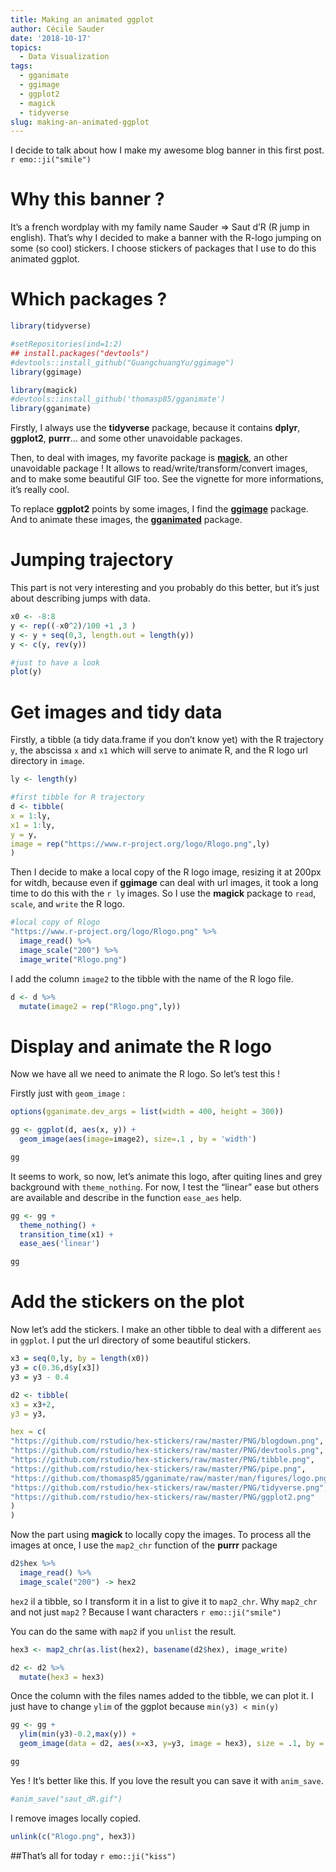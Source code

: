 ```yaml
---
title: Making an animated ggplot
author: Cécile Sauder
date: '2018-10-17'
topics:
  - Data Visualization
tags:
  - gganimate
  - ggimage
  - ggplot2
  - magick
  - tidyverse
slug: making-an-animated-ggplot
---
```


I decide to talk about how I make my awesome blog banner in this first post. `r emo::ji("smile")`


# Why this banner ? 

It's a french wordplay with my family name Sauder => Saut d'R (R jump in english). That's why I decided to make a banner with the R-logo jumping on some (so cool) stickers. I choose stickers of packages that I use to do this animated ggplot. 

# Which packages ? 

```r
library(tidyverse)

#setRepositories(ind=1:2)
## install.packages("devtools")
#devtools::install_github("GuangchuangYu/ggimage")
library(ggimage)

library(magick)
#devtools::install_github('thomasp85/gganimate')
library(gganimate)
```

Firstly, I always use the **tidyverse** package, because it contains **dplyr**, **ggplot2**, **purrr**... and some other unavoidable packages. 

Then, to deal with images, my favorite package is [**magick**](https://ropensci.org/tutorials/magick_tutorial/), an other unavoidable package ! It allows to read/write/transform/convert images, and to make some beautiful GIF too. See the vignette for more informations, it's really cool.

To replace **ggplot2** points by some images, I find the [**ggimage**](https://cran.r-project.org/web/packages/ggimage/vignettes/ggimage.html) package. And to animate these images, the [**gganimated**](https://github.com/thomasp85/gganimate) package.

# Jumping trajectory

This part is not very interesting and you probably do this better, but it's just about describing jumps with data.

```r
x0 <- -8:8
y <- rep((-x0^2)/100 +1 ,3 )
y <- y + seq(0,3, length.out = length(y))
y <- c(y, rev(y))

#just to have a look
plot(y)
```

# Get images and tidy data

Firstly, a tibble (a tidy data.frame if you don't know yet) with the R trajectory `y`, the abscissa `x` and `x1` which will serve to animate R, and the R logo url directory in `image`.


```r

ly <- length(y)

#first tibble for R trajectory
d <- tibble(
x = 1:ly,
x1 = 1:ly,
y = y,
image = rep("https://www.r-project.org/logo/Rlogo.png",ly)
)
```


Then I decide to make a local copy of the R logo image, resizing it at 200px for witdh, because even if **ggimage** can deal with url images, it took a long time to do this with the `r ly` images. So I use the **magick** package to `read`, `scale`, and `write` the R logo. 


```r
#local copy of Rlogo
"https://www.r-project.org/logo/Rlogo.png" %>%
  image_read() %>%
  image_scale("200") %>%
  image_write("Rlogo.png")
```


I add the column `image2` to the tibble with the name of the R logo file.


```r
d <- d %>%
  mutate(image2 = rep("Rlogo.png",ly))

```


# Display and animate the R logo

Now we have all we need to animate the R logo. So let's test this !

Firstly just with `geom_image` :

```r
options(gganimate.dev_args = list(width = 400, height = 300))

gg <- ggplot(d, aes(x, y)) + 
  geom_image(aes(image=image2), size=.1 , by = 'width') 

gg
```

It seems to work, so now, let's animate this logo, after quiting lines and grey background with `theme_nothing`. For now, I test the "linear" ease but others are available and describe in the function `ease_aes` help. 

```r
gg <- gg +
  theme_nothing() +
  transition_time(x1) +
  ease_aes('linear')

gg
```


# Add the stickers on the plot

Now let's add the stickers. I make an other tibble to deal with a different `aes` in `ggplot`. I put the url directory of some beautiful stickers. 


```r
x3 = seq(0,ly, by = length(x0))
y3 = c(0.36,d$y[x3])
y3 = y3 - 0.4

d2 <- tibble(
x3 = x3+2,
y3 = y3,

hex = c(
"https://github.com/rstudio/hex-stickers/raw/master/PNG/blogdown.png",
"https://github.com/rstudio/hex-stickers/raw/master/PNG/devtools.png",
"https://github.com/rstudio/hex-stickers/raw/master/PNG/tibble.png",
"https://github.com/rstudio/hex-stickers/raw/master/PNG/pipe.png",
"https://github.com/thomasp85/gganimate/raw/master/man/figures/logo.png",
"https://github.com/rstudio/hex-stickers/raw/master/PNG/tidyverse.png",
"https://github.com/rstudio/hex-stickers/raw/master/PNG/ggplot2.png"
)
)
```

Now the part using **magick** to locally copy the images. To process all the images at once, I use the `map2_chr` function of the **purrr** package

```r
d2$hex %>%
  image_read() %>%
  image_scale("200") -> hex2

```

`hex2` il a tibble, so I transform it in a list to give it to `map2_chr`.
Why `map2_chr` and not just `map2` ? Because I want characters `r emo::ji("smile")`

You can do the same with `map2` if you `unlist` the result. 

```r
hex3 <- map2_chr(as.list(hex2), basename(d2$hex), image_write)

d2 <- d2 %>%
  mutate(hex3 = hex3)
```

Once the column with the files names added to the tibble, we can plot it. 
I just have to change `ylim` of the ggplot because `min(y3) < min(y)`

```r

gg <- gg + 
  ylim(min(y3)-0.2,max(y)) +
  geom_image(data = d2, aes(x=x3, y=y3, image = hex3), size = .1, by = 'height')

gg

```

Yes ! It's better like this. If you love the result you can save it with `anim_save`.

```r

#anim_save("saut_dR.gif")

```

I remove images locally copied.

```r

unlink(c("Rlogo.png", hex3))

```


##That's all for today `r emo::ji("kiss")`